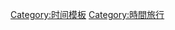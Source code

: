 {{Navbox
|name      = Time travel
|title     = [[时间旅行]]
|listclass = hlist

|group1 =  一般術語和概念
|list1  = 
* [[时序保护猜想]]
* [[封閉類時曲線]]
* [[诺维科夫自洽性原则]]
* [[自证预言]]
* {{tsl|en|Quantum mechanics of time travel|時間旅行的量子力學}}

|group2 = {{tsl|en|Time travel in fiction|虛構作品中的時間旅行}}
|list2  = 
* [[虛構歷史年表列表]]
** {{tsl|en|List of time travel works of fiction|時間旅行虛構作品列表|科幻}}
** {{tsl|en|List of games containing time travel|時間旅行遊戲列表|遊戲}}
** [[穿越小说|小说]]
** {{tsl|en|List of television series that include time travel|時間旅行電視連續劇列表|電視劇}}
** [[:Category:時間旅行電影|电影]]

|group3 = [[时间悖论]]
|list3  = 
* [[祖父悖論]]
* [[命定悖論]]

|group4 = 平行時間線
|list4  = 
* [[架空歷史小說]]
* [[多世界诠释]]
* [[多重宇宙論]]
* {{tsl|en|Parallel universes in fiction|虛構作品中的平行宇宙}}

|group5 = {{tsl|en|Philosophy of space and time|時間和空間的哲學}}
|list5  = 
* [[蝴蝶效应]]
* [[決定論]]
* {{tsl|en|Eternalism (philosophy of time)|永恆主義 (時間哲學)|永恆主義}}
* [[宿命论]]
* [[自由意志]]
* {{tsl|en|Predestination|Predestination|预定论}}

|group6 = 涵蓋[[封閉類時曲線]]之[[廣義相對論]]時空
|list6  = 
* [[阿庫別瑞引擎]]
* {{le|BTZ黑洞|BTZ black hole}}
* {{le|哥德爾度規|Gödel metric}}
* [[克爾度規]]
* {{le|克拉斯尼科夫管|Krasnikov tube}}
* {{le|米斯納空間|Misner space}}
* {{le|提普勒柱體|Tipler cylinder}}
* {{le|梵·斯托根塵|van Stockum dust}}
* [[虫洞]]

|group7 = {{tsl|en|Time travel claims and urban legends|時間旅行的都會傳說}}
|list7  = 
* {{tsl|en|Moberly–Jourdain incident|莫伯利–茹爾丹事件}}
* [[費城實驗]]
* [[蒙淘克計劃]]
* {{tsl|en|Chronovisor|時間遙視}}
* [[比利·麥爾]]
* [[魯道夫·芬茨]]
* [[约翰·提托]]
}}
<noinclude>
[[Category:时间模板]]
[[Category:時間旅行]]
</noinclude>